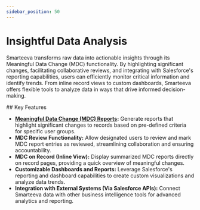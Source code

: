 ```yaml
---
sidebar_position: 50
---
```



# Insightful Data Analysis

Smarteeva transforms raw data into actionable insights through its Meaningful Data Change (MDC) functionality. By
highlighting significant changes, facilitating collaborative reviews, and integrating with Salesforce's reporting
capabilities, users can efficiently monitor critical information and identify trends. From inline record views to custom
dashboards, Smarteeva offers flexible tools to analyze data in ways that drive informed decision-making.

<div className="docs-icon-heading">
  <Key className="docs-icon" />
  ## Key Features
</div>

- **[Meaningful Data Change (MDC) Reports](/docs/packages/cap/reference/meaningful-data-change-reports):** Generate reports that highlight significant changes to records based on
  pre-defined criteria for specific user groups.
- **MDC Review Functionality:** Allow designated users to review and mark MDC report entries as reviewed, streamlining
  collaboration and ensuring accountability.
- **MDC on Record (Inline View):** Display summarized MDC reports directly on record pages, providing a quick overview
  of meaningful changes.
- **Customizable Dashboards and Reports:** Leverage Salesforce's reporting and dashboard capabilities to create custom
  visualizations and analyze data trends.
- **Integration with External Systems (Via Salesforce APIs):** Connect Smarteeva data with other business intelligence
  tools for advanced analytics and reporting.
